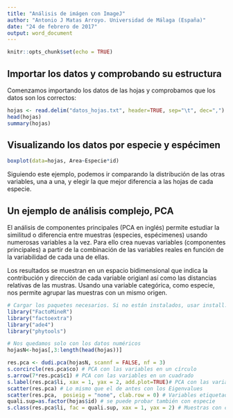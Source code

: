 ```yaml
---
title: "Análisis de imágen con ImageJ"
author: "Antonio J Matas Arroyo. Universidad de Málaga (España)"
date: "24 de febrero de 2017"
output: word_document
---
```


```r
knitr::opts_chunk$set(echo = TRUE)
```

## Importar los datos y comprobando su estructura

Comenzamos importando los datos de las hojas y comprobamos que los datos son los correctos:

```r
hojas <- read.delim("datos_hojas.txt", header=TRUE, sep="\t", dec=",")
head(hojas)
summary(hojas)
```

## Visualizando los datos por especie y espécimen


```r
boxplot(data=hojas, Area~Especie*id)
```

Siguiendo este ejemplo, podemos ir comparando la distribución de las otras variables, una a una, y elegir la que mejor diferencia a las hojas de cada especie.

## Un ejemplo de análisis complejo, PCA

El análisis de componentes principales (PCA en inglés) permite estudiar la similitud o diferencia entre muestras (especies, espécimenes) usando numerosas variables a la vez. Para ello crea nuevas variables (componentes principales) a partir de la combinación de las variables reales en función de la variabilidad de cada una de ellas.

Los resultados se muestran en un espacio bidimensional que indica la contribución y dirección de cada variable origianl así como las distancias relativas de las mustras. Usando una variable categórica, como especie, nos permite agrupar las muestras con un mismo origen.

```r
# Cargar los paquetes necesarios. Si no están instalados, usar install.packages("nombredelpaquete")
library("FactoMineR")
library("factoextra")
library("ade4")
library("phytools")

# Nos quedamos solo con los datos numéricos
hojasN<-hojas[,3:length(head(hojas))]

res.pca <- dudi.pca(hojasN, scannf = FALSE, nf = 3)
s.corcircle(res.pca$co) # PCA con las variables en un círculo
s.arrow(7*res.pca$c1) # PCA con las variables en un cuadrado
s.label(res.pca$li, xax = 1, yax = 2, add.plot=TRUE)# PCA con las variables en un cuadrado y las muestras etiquetadas
scatter(res.pca) # Lo mismo que el de antes con los Eigenvalues
scatter(res.pca,  posieig = "none", clab.row = 0) # Variables etiquetadas, muestras solo puntos
quali.sup=as.factor(hojas$id) # se puede probar también con especie
s.class(res.pca$li, fac = quali.sup, xax = 1, yax = 2) # Muestras con circulo por especie
```

